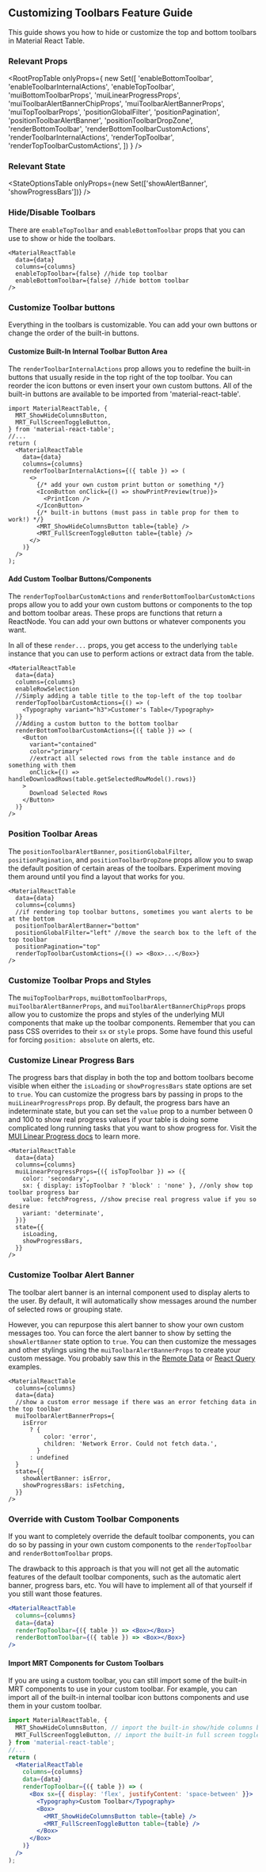 
<Head>
  <title>Customizing Toolbars Feature Guide - Material React Table Docs</title>
  <meta
    name="description"
    content="How to customize the Toolbars, add buttons to toolbars, or customize progress bars and alert banners in Material React Table"
  />
</Head>

## Customizing Toolbars Feature Guide

This guide shows you how to hide or customize the top and bottom toolbars in Material React Table.

### Relevant Props

<RootPropTable
  onlyProps={
    new Set([
      'enableBottomToolbar',
      'enableToolbarInternalActions',
      'enableTopToolbar',
      'muiBottomToolbarProps',
      'muiLinearProgressProps',
      'muiToolbarAlertBannerChipProps',
      'muiToolbarAlertBannerProps',
      'muiTopToolbarProps',
      'positionGlobalFilter',
      'positionPagination',
      'positionToolbarAlertBanner',
      'positionToolbarDropZone',
      'renderBottomToolbar',
      'renderBottomToolbarCustomActions',
      'renderToolbarInternalActions',
      'renderTopToolbar',
      'renderTopToolbarCustomActions',
    ])
  }
/>

### Relevant State

<StateOptionsTable
  onlyProps={new Set(['showAlertBanner', 'showProgressBars'])}
/>

### Hide/Disable Toolbars

There are `enableTopToolbar` and `enableBottomToolbar` props that you can use to show or hide the toolbars.

```tsx
<MaterialReactTable
  data={data}
  columns={columns}
  enableTopToolbar={false} //hide top toolbar
  enableBottomToolbar={false} //hide bottom toolbar
/>
```

### Customize Toolbar buttons

Everything in the toolbars is customizable. You can add your own buttons or change the order of the built-in buttons.

#### Customize Built-In Internal Toolbar Button Area

The `renderToolbarInternalActions` prop allows you to redefine the built-in buttons that usually reside in the top right of the top toolbar. You can reorder the icon buttons or even insert your own custom buttons. All of the built-in buttons are available to be imported from 'material-react-table'.

```tsx
import MaterialReactTable, {
  MRT_ShowHideColumnsButton,
  MRT_FullScreenToggleButton,
} from 'material-react-table';
//...
return (
  <MaterialReactTable
    data={data}
    columns={columns}
    renderToolbarInternalActions={({ table }) => (
      <>
        {/* add your own custom print button or something */}
        <IconButton onClick={() => showPrintPreview(true)}>
          <PrintIcon />
        </IconButton>
        {/* built-in buttons (must pass in table prop for them to work!) */}
        <MRT_ShowHideColumnsButton table={table} />
        <MRT_FullScreenToggleButton table={table} />
      </>
    )}
  />
);
```

#### Add Custom Toolbar Buttons/Components

The `renderTopToolbarCustomActions` and `renderBottomToolbarCustomActions` props allow you to add your own custom buttons or components to the top and bottom toolbar areas. These props are functions that return a ReactNode. You can add your own buttons or whatever components you want.

In all of these `render...` props, you get access to the underlying `table` instance that you can use to perform actions or extract data from the table.

```tsx
<MaterialReactTable
  data={data}
  columns={columns}
  enableRowSelection
  //Simply adding a table title to the top-left of the top toolbar
  renderTopToolbarCustomActions={() => (
    <Typography variant="h3">Customer's Table</Typography>
  )}
  //Adding a custom button to the bottom toolbar
  renderBottomToolbarCustomActions={({ table }) => (
    <Button
      variant="contained"
      color="primary"
      //extract all selected rows from the table instance and do something with them
      onClick={() => handleDownloadRows(table.getSelectedRowModel().rows)}
    >
      Download Selected Rows
    </Button>
  )}
/>
```

### Position Toolbar Areas

The `positionToolbarAlertBanner`, `positionGlobalFilter`, `positionPagination`, and `positionToolbarDropZone` props allow you to swap the default position of certain areas of the toolbars. Experiment moving them around until you find a layout that works for you.

```tsx
<MaterialReactTable
  data={data}
  columns={columns}
  //if rendering top toolbar buttons, sometimes you want alerts to be at the bottom
  positionToolbarAlertBanner="bottom"
  positionGlobalFilter="left" //move the search box to the left of the top toolbar
  positionPagination="top"
  renderTopToolbarCustomActions={() => <Box>...</Box>}
/>
```

### Customize Toolbar Props and Styles

The `muiTopToolbarProps`, `muiBottomToolbarProps`, `muiToolbarAlertBannerProps`, and `muiToolbarAlertBannerChipProps` props allow you to customize the props and styles of the underlying MUI components that make up the toolbar components. Remember that you can pass CSS overrides to their `sx` or `style` props. Some have found this useful for forcing `position: absolute` on alerts, etc.

### Customize Linear Progress Bars

The progress bars that display in both the top and bottom toolbars become visible when either the `isLoading` or `showProgressBars` state options are set to `true`. You can customize the progress bars by passing in props to the `muiLinearProgressProps` prop. By default, the progress bars have an indeterminate state, but you can set the `value` prop to a number between 0 and 100 to show real progress values if your table is doing some complicated long running tasks that you want to show progress for. Visit the [MUI Linear Progress docs](https://mui.com/material-ui/react-progress/#linear) to learn more.

```tsx
<MaterialReactTable
  data={data}
  columns={columns}
  muiLinearProgressProps={({ isTopToolbar }) => ({
    color: 'secondary',
    sx: { display: isTopToolbar ? 'block' : 'none' }, //only show top toolbar progress bar
    value: fetchProgress, //show precise real progress value if you so desire
    variant: 'determinate',
  })}
  state={{
    isLoading,
    showProgressBars,
  }}
/>
```

### Customize Toolbar Alert Banner

The toolbar alert banner is an internal component used to display alerts to the user. By default, it will automatically show messages around the number of selected rows or grouping state.

However, you can repurpose this alert banner to show your own custom messages too. You can force the alert banner to show by setting the `showAlertBanner` state option to `true`. You can then customize the messages and other stylings using the `muiToolbarAlertBannerProps` to create your custom message. You probably saw this in the [Remote Data](/docs/examples/remote) or [React Query](/docs/examples/react-query) examples.

```tsx
<MaterialReactTable
  columns={columns}
  data={data}
  //show a custom error message if there was an error fetching data in the top toolbar
  muiToolbarAlertBannerProps={
    isError
      ? {
          color: 'error',
          children: 'Network Error. Could not fetch data.',
        }
      : undefined
  }
  state={{
    showAlertBanner: isError,
    showProgressBars: isFetching,
  }}
/>
```

### Override with Custom Toolbar Components

If you want to completely override the default toolbar components, you can do so by passing in your own custom components to the `renderTopToolbar` and `renderBottomToolbar` props.

The drawback to this approach is that you will not get all the automatic features of the default toolbar components, such as the automatic alert banner, progress bars, etc. You will have to implement all of that yourself if you still want those features.

```jsx
<MaterialReactTable
  columns={columns}
  data={data}
  renderTopToolbar={({ table }) => <Box></Box>}
  renderBottomToolbar={({ table }) => <Box></Box>}
/>
```

#### Import MRT Components for Custom Toolbars

If you are using a custom toolbar, you can still import some of the built-in MRT components to use in your custom toolbar. For example, you can import all of the built-in internal toolbar icon buttons components and use them in your custom toolbar.

```jsx
import MaterialReactTable, {
  MRT_ShowHideColumnsButton, // import the built-in show/hide columns button
  MRT_FullScreenToggleButton, // import the built-in full screen toggle button
} from 'material-react-table';
//...
return (
  <MaterialReactTable
    columns={columns}
    data={data}
    renderTopToolbar={({ table }) => (
      <Box sx={{ display: 'flex', justifyContent: 'space-between' }}>
        <Typography>Custom Toolbar</Typography>
        <Box>
          <MRT_ShowHideColumnsButton table={table} />
          <MRT_FullScreenToggleButton table={table} />
        </Box>
      </Box>
    )}
  />
);
```
